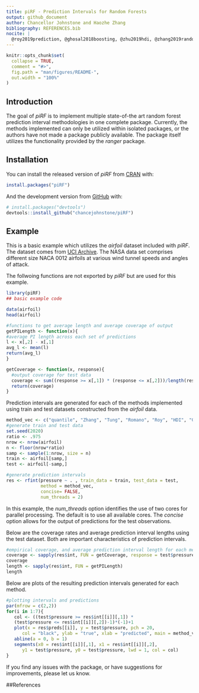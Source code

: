 ---
title: piRF - Prediction Intervals for Random Forests
output: github_document
author: Chancellor Johnstone and Haozhe Zhang
bibliography: REFERENCES.bib
nocite: | 
  @roy2019prediction, @ghosal2018boosting, @zhu2019hdi, @zhang2019random, @meinshausen2006quantile, @romano2019conformalized, @tung2014bias, @breiman2001random, @lopez2008neural
---

<!-- README.md is generated from README.Rmd. Please edit that file -->

```{r, include = FALSE}
knitr::opts_chunk$set(
  collapse = TRUE,
  comment = "#>",
  fig.path = "man/figures/README-",
  out.width = "100%"
)
```

## Introduction

<!-- badges: start -->
<!-- badges: end -->

The goal of *piRF* is to implement multiple state-of-the art random forest prediction interval methodologies in one complete package. Currently, the methods implemented can only be utilized within isolated packages, or the authors have not made a package publicly available. The package itself utilizes the functionality provided by the *ranger* package. 

## Installation

You can install the released version of *piRF* from [CRAN](https://CRAN.R-project.org) with:

``` r
install.packages("piRF")
```

And the development version from [GitHub](https://github.com/) with:

``` r
# install.packages("devtools")
devtools::install_github("chancejohnstone/piRF")
```
## Example

This is a basic example which utilizes the *airfoil* dataset included with *piRF*. The dataset comes from [UCI Archive](https://archive.ics.uci.edu/ml/datasets/Airfoil+Self-Noise#). The NASA data set comprises different size NACA 0012 airfoils at various wind tunnel speeds and angles of attack.

The follwoing functions are not exported by *piRF* but are used for this example.

```{r example}
library(piRF)
## basic example code

data(airfoil)
head(airfoil)

#functions to get average length and average coverage of output
getPILength <- function(x){
#average PI length across each set of predictions
l <- x[,2] - x[,1]
avg_l <- mean(l)
return(avg_l)
}

getCoverage <- function(x, response){
  #output coverage for test data
  coverage <- sum((response >= x[,1]) * (response <= x[,2]))/length(response)
  return(coverage)
}
```

Prediction intervals are generated for each of the methods implemented using train and test datasets constructed from the *airfoil* data.

```{r}
method_vec <- c("quantile", "Zhang", "Tung", "Romano", "Roy", "HDI", "Ghosal")
#generate train and test data
set.seed(2020)
ratio <- .975
nrow <- nrow(airfoil)
n <- floor(nrow*ratio)
samp <- sample(1:nrow, size = n)
train <- airfoil[samp,]
test <- airfoil[-samp,]

#generate prediction intervals
res <- rfint(pressure ~ . , train_data = train, test_data = test,
             method = method_vec,
             concise= FALSE,
             num_threads = 2)
```

In this example, the *num_threads* option identifies the use of two cores for parallel processing. The default is to use all available cores. The *concise* option allows for the output of predictions for the test observations.

Below are the coverage rates and average prediction interval lengths using the test dataset. Both are important characteristics of prediction intervals.

```{r}
#empirical coverage, and average prediction interval length for each method
coverage <- sapply(res$int, FUN = getCoverage, response = test$pressure)
coverage
length <- sapply(res$int, FUN = getPILength)
length
```

Below are plots of the resulting prediction intervals generated for each method.

```{r}
#plotting intervals and predictions
par(mfrow = c(2,2))
for(i in 1:7){
   col <- ((test$pressure >= res$int[[i]][,1]) *
   (test$pressure <= res$int[[i]][,2])-1)*(-1)+1
   plot(x = res$preds[[i]], y = test$pressure, pch = 20,
      col = "black", ylab = "true", xlab = "predicted", main = method_vec[i])
   abline(a = 0, b = 1)
   segments(x0 = res$int[[i]][,1], x1 = res$int[[i]][,2],
      y1 = test$pressure, y0 = test$pressure, lwd = 1, col = col)
}
```

If you find any issues with the package, or have suggestions for improvements, please let us know. 

##References


